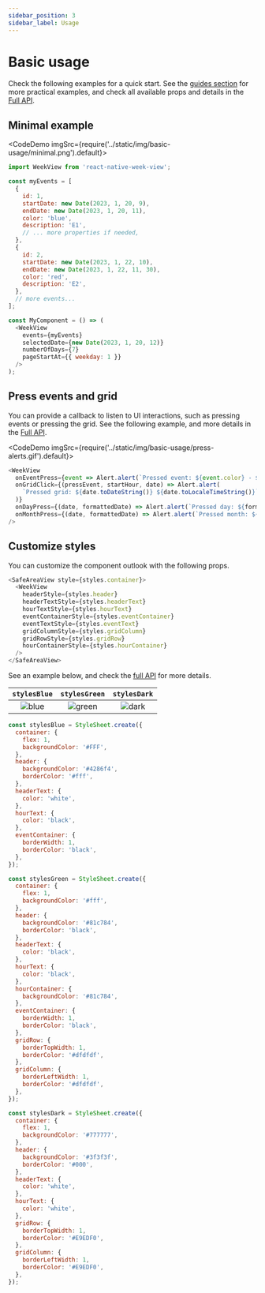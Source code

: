 ```yaml
---
sidebar_position: 3
sidebar_label: Usage
---
```


# Basic usage

Check the following examples for a quick start.
See the [guides section](./category/guides) for more practical examples, and check all available props and details in the [Full API](./full-api/week-view-props).


## Minimal example

<CodeDemo imgSrc={require('../static/img/basic-usage/minimal.png').default}>

```js
import WeekView from 'react-native-week-view';

const myEvents = [
  {
    id: 1,
    startDate: new Date(2023, 1, 20, 9),
    endDate: new Date(2023, 1, 20, 11),
    color: 'blue',
    description: 'E1',
    // ... more properties if needed,
  },
  {
    id: 2,
    startDate: new Date(2023, 1, 22, 10),
    endDate: new Date(2023, 1, 22, 11, 30),
    color: 'red',
    description: 'E2',
  },
  // more events...
];

const MyComponent = () => (
  <WeekView
    events={myEvents}
    selectedDate={new Date(2023, 1, 20, 12)}
    numberOfDays={7}
    pageStartAt={{ weekday: 1 }}
  />
);

```

</CodeDemo>


## Press events and grid

You can provide a callback to listen to UI interactions, such as pressing events or pressing the grid.
See the following example, and more details in the [Full API](./full-api/week-view-props#press-callbacks).

<CodeDemo imgSrc={require('../static/img/basic-usage/press-alerts.gif').default}>

```js
<WeekView
  onEventPress={event => Alert.alert(`Pressed event: ${event.color} - ${event.id}`)}
  onGridClick={(pressEvent, startHour, date) => Alert.alert(
    `Pressed grid: ${date.toDateString()} ${date.toLocaleTimeString()}`,
  )}
  onDayPress={(date, formattedDate) => Alert.alert(`Pressed day: ${formattedDate}`)}
  onMonthPress={(date, formattedDate) => Alert.alert(`Pressed month: ${formattedDate}`)}
/>
```

</CodeDemo>


## Customize styles

You can customize the component outlook with the following props.

```js title="Style props"
<SafeAreaView style={styles.container}>
  <WeekView
    headerStyle={styles.header}
    headerTextStyle={styles.headerText}
    hourTextStyle={styles.hourText}
    eventContainerStyle={styles.eventContainer}
    eventTextStyle={styles.eventText}
    gridColumnStyle={styles.gridColumn}
    gridRowStyle={styles.gridRow}
    hourContainerStyle={styles.hourContainer}
  />
</SafeAreaView>
```

See an example below, and check the [full API](./full-api/week-view-props#styles-and-formats) for more details.


| `stylesBlue` | `stylesGreen` | `stylesDark` |
|:---:|:---:|:---:|
| ![blue](../static/img/basic-usage/styles/blue.png) | ![green](../static/img/basic-usage/styles/green.png) | ![dark](../static/img/basic-usage/styles/dark.png) |



<Tabs>
  <TabItem value="blue" label="stylesBlue" default>

```js title="Blue example"
const stylesBlue = StyleSheet.create({
  container: {
    flex: 1,
    backgroundColor: '#FFF',
  },
  header: {
    backgroundColor: '#4286f4',
    borderColor: '#fff',
  },
  headerText: {
    color: 'white',
  },
  hourText: {
    color: 'black',
  },
  eventContainer: {
    borderWidth: 1,
    borderColor: 'black',
  },
});
```

  </TabItem>
  <TabItem value="green" label="stylesGreen">

```js title="Green example"
const stylesGreen = StyleSheet.create({
  container: {
    flex: 1,
    backgroundColor: '#fff',
  },
  header: {
    backgroundColor: '#81c784',
    borderColor: 'black',
  },
  headerText: {
    color: 'black',
  },
  hourText: {
    color: 'black',
  },
  hourContainer: {
    backgroundColor: '#81c784',
  },
  eventContainer: {
    borderWidth: 1,
    borderColor: 'black',
  },
  gridRow: {
    borderTopWidth: 1,
    borderColor: '#dfdfdf',
  },
  gridColumn: {
    borderLeftWidth: 1,
    borderColor: '#dfdfdf',
  },
});
```

  </TabItem>
  <TabItem value="dark" label="stylesDark">

```js title="Dark example"
const stylesDark = StyleSheet.create({
  container: {
    flex: 1,
    backgroundColor: '#777777',
  },
  header: {
    backgroundColor: '#3f3f3f',
    borderColor: '#000',
  },
  headerText: {
    color: 'white',
  },
  hourText: {
    color: 'white',
  },
  gridRow: {
    borderTopWidth: 1,
    borderColor: '#E9EDF0',
  },
  gridColumn: {
    borderLeftWidth: 1,
    borderColor: '#E9EDF0',
  },
});
```

  </TabItem>
</Tabs>
